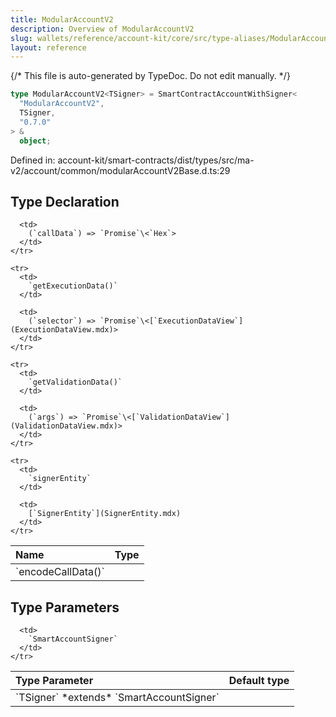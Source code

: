 ```yaml
---
title: ModularAccountV2
description: Overview of ModularAccountV2
slug: wallets/reference/account-kit/core/src/type-aliases/ModularAccountV2
layout: reference
---
```


{/* This file is auto-generated by TypeDoc. Do not edit manually. */}

```ts
type ModularAccountV2<TSigner> = SmartContractAccountWithSigner<
  "ModularAccountV2",
  TSigner,
  "0.7.0"
> &
  object;
```

Defined in: account-kit/smart-contracts/dist/types/src/ma-v2/account/common/modularAccountV2Base.d.ts:29

## Type Declaration

<table>
  <thead>
    <tr>
      <th align="left">Name</th>
      <th align="left">Type</th>
    </tr>
  </thead>

  <tbody>
    <tr>
      <td>
        `encodeCallData()`
      </td>

      <td>
        (`callData`) => `Promise`\<`Hex`>
      </td>
    </tr>

    <tr>
      <td>
        `getExecutionData()`
      </td>

      <td>
        (`selector`) => `Promise`\<[`ExecutionDataView`](ExecutionDataView.mdx)>
      </td>
    </tr>

    <tr>
      <td>
        `getValidationData()`
      </td>

      <td>
        (`args`) => `Promise`\<[`ValidationDataView`](ValidationDataView.mdx)>
      </td>
    </tr>

    <tr>
      <td>
        `signerEntity`
      </td>

      <td>
        [`SignerEntity`](SignerEntity.mdx)
      </td>
    </tr>

  </tbody>
</table>

## Type Parameters

<table>
  <thead>
    <tr>
      <th align="left">Type Parameter</th>
      <th align="left">Default type</th>
    </tr>
  </thead>

  <tbody>
    <tr>
      <td>
        `TSigner` *extends* `SmartAccountSigner`
      </td>

      <td>
        `SmartAccountSigner`
      </td>
    </tr>

  </tbody>
</table>
